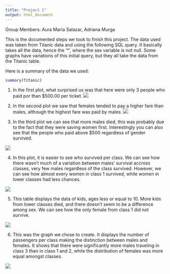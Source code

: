 ```yaml
---
title: "Project 1"
output: html_document
---
```

Group Members: Aura Maria Salazar, Adriana Murga 

This is the documented steps we took to finish this project. The data used was taken from Titanic data and using the following SQL query. It basically takes all the data, hence the '*', where the sex variable is not null. Some graphs have variations of this initial query, but they all take the data from the Titanic table. 

Here is a summary of the data we used: 
```r
summary(Titanic)
```

1. In the first plot, what surprised us was that here were only 3 people who paid por than $500.00 per ticket. 
![](Graph1.png)

2. In the second plot we saw that females tended to pay a higher fare than males, although the highest fare was paid by males. 
![](./Graph2.png)

3. In the third plot we can see that more males died, this was probably due to the fact that they were saving women first. Interestingly you can also see that the people who paid above $500 regardless of gender survived. 

![](./Graph3.png)

4. In this plot, it is easier to see who survived per class. We can see how there wasn't much of a variation between males' survival accross classes, very few males regardless of the class survived. However, we can see how almost every women in class 1 survived, while women in lower classes had less chances.

![](./Graph4.png)

5. This table displays the data of kids, ages less or equal to 10. More kids from lower classes died, and there doesn't seem to be a difference among sex. We can see how the only female from class 1 did not survive. 

![](./Graph5.png)

6. This was the graph we chose to create. It displays the number of passengers per class making the distinction between males and females. It shows that there were significantly more males traveling in class 3 than in class 1 and 2, while the distribution of females was more equal amongst classes. 

![](./Graph6.png)